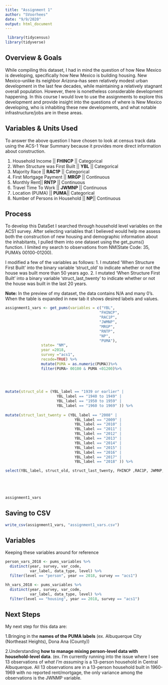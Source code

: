 ```yaml
---
title: "Assignment 1"
author: "SVoorhees"
date: "9/9/2020"
output: html_document
---
```

```r
 library(tidycensus)
library(tidyverse)

```

## Overview & Goals
While compiling this dataset, I had in mind the question of how New Mexico is developing, specifically how New Mexico is building housing. New Mexico--unlike its neighbor Arizona--has seen relatively modest urban development in the last few decades, while maintaining a relatively stagnant overall population. However, there is nonetheless considerable development happening. In this course I would love to use the assignments to explore this development and provide insight into the questions of where is New Mexico developing, who is inhabiting these new developments, and what notable infrastructure/jobs are in these areas. 

## Variables & Units Used
To answer the above question I have chosen to look at census track data using the ACS-1 Year Summary because it provides more direct information about construction. 

1. Household Income || **FHINCP** ||
      Categorical
2. When Structure was First Built || **YBL**  ||
      Categorical 
3. Majority Race || **RAC1P** ||
      Categorical
4. First Mortgage Payment || **MRGP** ||
      Continuous 
5. Monthly Rent|| **RNTP** ||
      Continuous
6. Travel Time To Work || **JWMNP** ||
      Continuous
7. Location (PUMA) || **PUMA**||
      Categorical
8. Number of Persons in Household || **NP**||
      Continuous

      


## Process

To develop this DataSet I searched through household level variables on the ACS1 survey. After selecting variables that I believed would help me assess both the construction of new housing and demographic information about the inhabitants, I pulled them into one dataset using the get_pums() function. I limited my search to observations from NM(State Code: 35, PUMA's 00100-01200). 

I modified a few of the variables as follows:
1. I mutated 'When Structure First Built' into the binary variable 'struct_old' to indicate whether or not the house was built more than 50 years ago. 
2. I mutated 'When Structure First Built' into a binary variable 'struct_last_twenty' to indicate whether or not the house was built in the last 20 years. 

**Note:** In the preview of my dataset, the data contains N/A and many 0's. When the table is expanded in new tab it shows desired labels and values. 

```r

assignment1_vars <- get_pums(variables = c("YBL", 
                                          "FHINCP",
                                          "RAC1P", 
                                          "JWMNP",
                                          "MRGP",
                                          "RNTP",
                                          "NP", 
                                          "PUMA"),
                state= "NM",
                year =2018,
                survey ="acs1",
                recode=TRUE) %>%
                mutate(PUMA = as.numeric(PUMA))%>%
                filter(PUMA> 00100 & PUMA <01200)%>%

  
  
    
mutate(struct_old = (YBL_label == "1939 or earlier" |
                       YBL_label == "1940 to 1949" | 
                       YBL_label == "1950 to 1959" | 
                       YBL_label == "1960 to 1969" )) %>%
  
mutate(struct_last_twenty = (YBL_label == "2008" |
                               YBL_label == "2009" |
                               YBL_label == "2010" |
                               YBL_label == "2011" |
                               YBL_label == "2012" |
                               YBL_label == "2013" |
                               YBL_label == "2014" |
                               YBL_label == "2015" |
                               YBL_label == "2016" |
                               YBL_label == "2017" |
                               YBL_label == "2018" )) %>%

select(YBL_label, struct_old, struct_last_twenty, FHINCP ,RAC1P, JWMNP, MRGP, RNTP, NP, PUMA)


  
```
```r

```

```r
assignment1_vars 

```
## Saving to CSV
```r
write_csv(assignment1_vars, "assignment1_vars.csv")
```

## Variables
Keeping these variables around for reference
```r
person_vars_2018 <- pums_variables %>%
  distinct(year, survey, var_code, 
           var_label, data_type, level) %>%
  filter(level == "person", year == 2018, survey == "acs1")

hh_vars_2018 <- pums_variables %>%
  distinct(year, survey, var_code, 
           var_label, data_type, level) %>%
  filter(level == "housing", year == 2018, survey == "acs1")
```

## Next Steps
My next step for this data are:


  1.Bringing in the **names of the PUMA labels** (ex. Albuquerque City (Northeast Heights), Dona Ana (County))
  
  
  2.Understanding **how to manage mixing person-level data with household-level data**. (ex. I'm currently running into the issue where I see 13 observations of *what I'm assuming* is a 13-person household in Central Albuquerque. All 13 observations are in a 13-person household built in 1960-1969 with no reported rent/mortgage, the only variance among the observations is the JWNMP variable. 




